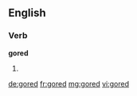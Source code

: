 ==English==

===Verb===
'''gored'''

# {{past of|gore}}

[[de:gored]]
[[fr:gored]]
[[mg:gored]]
[[vi:gored]]